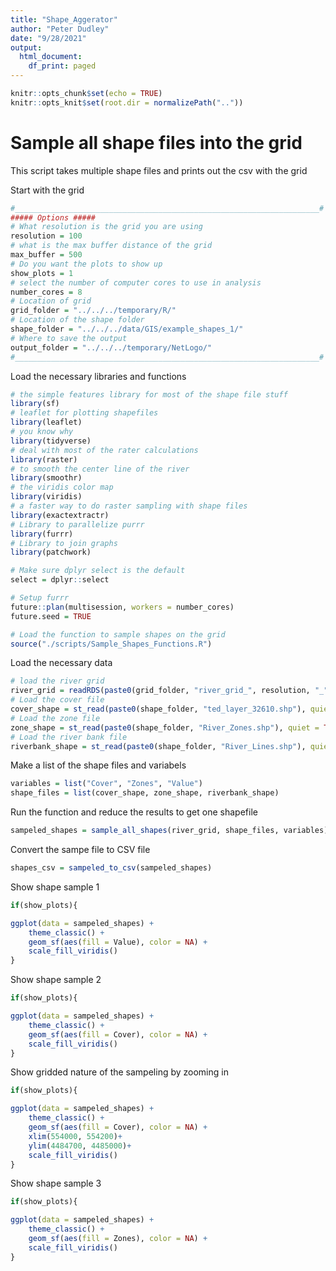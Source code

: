 ```yaml
---
title: "Shape_Aggerator"
author: "Peter Dudley"
date: "9/28/2021"
output:
  html_document:
    df_print: paged
---
```


```r
knitr::opts_chunk$set(echo = TRUE)
knitr::opts_knit$set(root.dir = normalizePath(".."))
```

# Sample all shape files into the grid

This script takes multiple shape files and prints out the csv with the grid 

Start with the grid  
```r
#____________________________________________________________________#
##### Options #####
# What resolution is the grid you are using
resolution = 100
# what is the max buffer distance of the grid
max_buffer = 500
# Do you want the plots to show up
show_plots = 1
# select the number of computer cores to use in analysis
number_cores = 8
# Location of grid
grid_folder = "../../../temporary/R/"
# Location of the shape folder
shape_folder = "../../../data/GIS/example_shapes_1/"
# Where to save the output
output_folder = "../../../temporary/NetLogo/"
#____________________________________________________________________#
```

Load the necessary libraries and functions
```r
# the simple features library for most of the shape file stuff
library(sf)
# leaflet for plotting shapefiles
library(leaflet)
# you know why
library(tidyverse)
# deal with most of the rater calculations
library(raster)
# to smooth the center line of the river
library(smoothr)
# the viridis color map
library(viridis)
# a faster way to do raster sampling with shape files
library(exactextractr)
# Library to parallelize purrr
library(furrr)
# Library to join graphs
library(patchwork)

# Make sure dplyr select is the default
select = dplyr::select

# Setup furrr
future::plan(multisession, workers = number_cores)
future.seed = TRUE

# Load the function to sample shapes on the grid
source("./scripts/Sample_Shapes_Functions.R")
```

Load the necessary data
```r
# load the river grid
river_grid = readRDS(paste0(grid_folder, "river_grid_", resolution, "_", max_buffer, ".rds"))
# Load the cover file
cover_shape = st_read(paste0(shape_folder, "ted_layer_32610.shp"), quiet = TRUE) 
# Load the zone file
zone_shape = st_read(paste0(shape_folder, "River_Zones.shp"), quiet = TRUE) 
# Load the river bank file
riverbank_shape = st_read(paste0(shape_folder, "River_Lines.shp"), quiet = TRUE) 
```

Make a list of the shape files and variabels 
```r
variables = list("Cover", "Zones", "Value")
shape_files = list(cover_shape, zone_shape, riverbank_shape)
```


Run the function and reduce the results to get one shapefile
```r
sampeled_shapes = sample_all_shapes(river_grid, shape_files, variables)
```

Convert the sampe file to CSV file
```r
shapes_csv = sampeled_to_csv(sampeled_shapes) 
```

Show shape sample 1 
```r
if(show_plots){

ggplot(data = sampeled_shapes) +
    theme_classic() +
    geom_sf(aes(fill = Value), color = NA) +
    scale_fill_viridis()
}
```

Show shape sample 2 
```r
if(show_plots){

ggplot(data = sampeled_shapes) +
    theme_classic() +
    geom_sf(aes(fill = Cover), color = NA) +
    scale_fill_viridis()
}
```

Show gridded nature of the sampeling by zooming in
```r
if(show_plots){

ggplot(data = sampeled_shapes) +
    theme_classic() +
    geom_sf(aes(fill = Cover), color = NA) +
    xlim(554000, 554200)+
    ylim(4484700, 4485000)+
    scale_fill_viridis()
}
```

Show shape sample 3 
```r
if(show_plots){

ggplot(data = sampeled_shapes) +
    theme_classic() +
    geom_sf(aes(fill = Zones), color = NA) +
    scale_fill_viridis()
}
```

